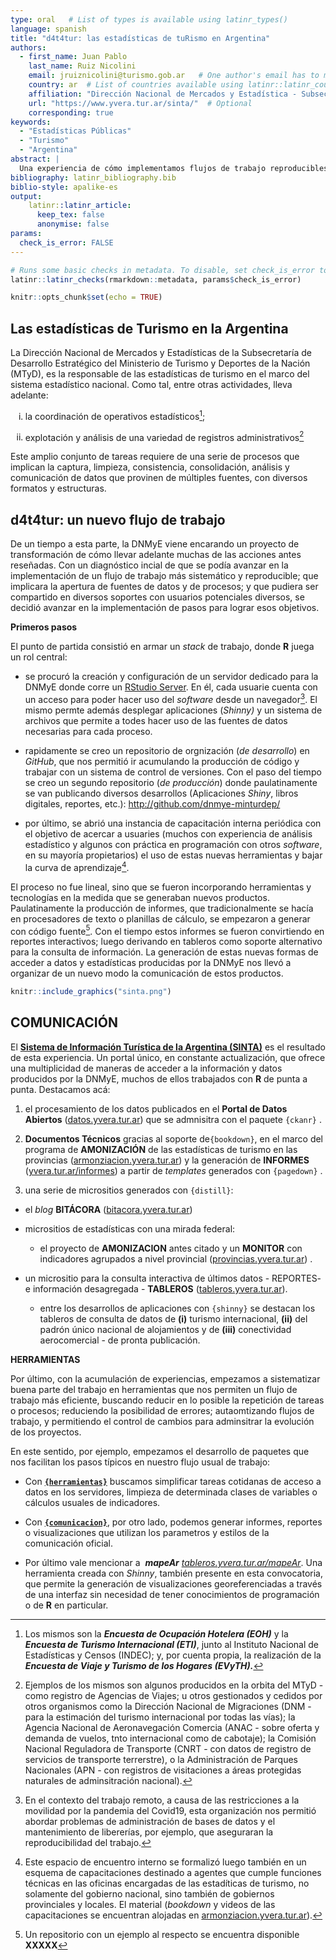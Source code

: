 ```yaml
---
type: oral   # List of types is available using latinr_types()
language: spanish
title: "d4t4tur: las estadísticas de tuRismo en Argentina"
authors:
  - first_name: Juan Pablo
    last_name: Ruiz Nicolini
    email: jruiznicolini@turismo.gob.ar   # One author's email has to match the email registered in EasyChair.
    country: ar  # List of countries available using latinr::latinr_countries()
    affiliation: "Dirección Nacional de Mercados y Estadística - Subsecretaría de Desarrollo Estratégico - Minsiterio de Turismo y Deportes de la Nación"
    url: "https://www.yvera.tur.ar/sinta/"  # Optional 
    corresponding: true
keywords: 
  - "Estadísticas Públicas"
  - "Turismo"
  - "Argentina"
abstract: |
  Una experiencia de cómo implementamos flujos de trabajo reproducibles y abiertos en un equipo que trabaja y produce estadísticas públicas. 
bibliography: latinr_bibliography.bib
biblio-style: apalike-es   
output: 
    latinr::latinr_article:
      keep_tex: false
      anonymise: false
params: 
  check_is_error: FALSE
---
```


```r
# Runs some basic checks in metadata. To disable, set check_is_error to FALSE
latinr::latinr_checks(rmarkdown::metadata, params$check_is_error)
```

```r
knitr::opts_chunk$set(echo = TRUE)
```

## Las estadísticas de Turismo en la Argentina

La Dirección Nacional de Mercados y Estadísticas de la Subsecretaría de Desarrollo Estratégico del Ministerio de Turismo y Deportes de la Nación (MTyD), es la responsable de las estadísticas de turismo en el marco del sistema estadístico nacional. Como tal, entre otras actividades, lleva adelante:

(i) la coordinación de operativos estadísticos[^1];

(ii) explotación y análisis de una variedad de registros administrativos[^2]

[^1]: Los mismos son la ***Encuesta de Ocupación Hotelera (EOH)*** y la ***Encuesta de Turismo Internacional (ETI)***, junto al Instituto Nacional de Estadísticas y Censos (INDEC); y, por cuenta propia, la realización de la ***Encuesta de Viaje y Turismo de los Hogares (EVyTH).***

[^2]: Ejemplos de los mismos son algunos producidos en la orbita del MTyD - como registro de Agencias de Viajes; u otros gestionados y cedidos por otros organismos como la Dirección Nacional de Migraciones (DNM - para la estimación del turismo internacional por todas las vías); la Agencia Nacional de Aeronavegación Comercia (ANAC - sobre oferta y demanda de vuelos, tnto internacional como de cabotaje); la Comisión Nacional Reguladora de Transporte (CNRT - con datos de registro de servicios de transporte terrerstre), o la Administración de Parques Nacionales (APN - con registros de visitaciones a áreas protegidas naturales de adminsitración nacional).

Este amplio conjunto de tareas requiere de una serie de procesos que implican la captura, limpieza, consistencia, consolidación, análisis y comunicación de datos que provinen de múltiples fuentes, con diversos formatos y estructuras.

## d4t4tur: un nuevo flujo de trabajo

De un tiempo a esta parte, la DNMyE viene encarando un proyecto de transformación de cómo llevar adelante muchas de las acciones antes reseñadas. Con un diagnóstico incial de que se podía avanzar en la implementación de un flujo de trabajo más sistemático y reproducible; que implicara la apertura de fuentes de datos y de procesos; y que pudiera ser compartido en diversos soportes con usuarios potenciales diversos, se decidió avanzar en la implementación de pasos para lograr esos objetivos.

**Primeros pasos**


El punto de partida consistió en armar un *stack* de trabajo, donde **R** juega un rol central:

-   se procuró la creación y configuración de un servidor dedicado para la DNMyE donde corre un [RStudio Server](https://www.rstudio.com/products/rstudio/download-server/). En él, cada usuarie cuenta con un acceso para poder hacer uso del *software* desde un navegador[^3]. El mismo permte además desplegar aplicaciones (*Shinny)* y un sistema de archivos que permite a todes hacer uso de las fuentes de datos necesarias para cada proceso.

-   rapidamente se creo un repositorio de orgnización (*de desarrollo*) en *GitHub*, que nos permitió ir acumulando la producción de código y trabajar con un sistema de control de versiones. Con el paso del tiempo se creo un segundo repositorio (*de producción*) donde paulatinamente se van publicando diversos desarrollos (Aplicaciones *Shiny*, libros digitales, reportes, etc.): <http://github.com/dnmye-minturdep/>

-   por último, se abrió una instancia de capacitación interna periódica con el objetivo de acercar a usuaries (muchos con experiencia de análisis estadístico y algunos con práctica en programación con otros *software*, en su mayoría propietarios) el uso de estas nuevas herramientas y bajar la curva de aprendizaje[^4].

[^3]: En el contexto del trabajo remoto, a causa de las restricciones a la movilidad por la pandemia del Covid19, esta organización nos permitió abordar problemas de administración de bases de datos y el mantenimiento de libererías, por ejemplo, que aseguraran la reproducibilidad del trabajo.

[^4]: Este espacio de encuentro interno se formalizó luego también en un esquema de capacitaciones destinado a agentes que cumple funciones técnicas en las oficinas encargadas de las estadíticas de turismo, no solamente del gobierno nacional, sino también de gobiernos provinciales y locales. El material (*bookdown* y videos de las capacitaciones se encuentran alojadas en [armonziacion.yvera.tur.ar](https://armonizacion.yvera.tur.ar/ "ARMONIZACION ESTADISTICA EN LAS PROVINCIAS")).

El proceso no fue lineal, sino que se fueron incorporando herramientas y tecnologías en la medida que se generaban nuevos productos. Paulatinamente la producción de informes, que tradicionalmente se hacía en procesadores de texto o planillas de cálculo, se empezaron a generar con código fuente[^5]. Con el tiempo estos informes se fueron convirtiendo en reportes interactivos; luego derivando en tableros como soporte alternativo para la consulta de información. La generación de estas nuevas formas de acceder a datos y estadísticas producidas por la DNMyE nos llevó a organizar de un nuevo modo la comunicación de estos productos.

[^5]: Un repositorio con un ejemplo al respecto se encuentra disponible **XXXXX**

```r

knitr::include_graphics("sinta.png")


```

## COMUNICACIÓN

El [**Sistema de Información Turística de la Argentina (SINTA)**](https://www.yvera.tur.ar/sinta/) es el resultado de esta experiencia. Un portal único, en constante actualización, que ofrece una multiplicidad de maneras de acceder a la información y datos producidos por la DNMyE, muchos de ellos trabajados con **R** de punta a punta. Destacamos acá:

1.  el procesamiento de los datos publicados en el **Portal de Datos Abiertos** ([datos.yvera.tur.ar](http://datos.yvera.gob.ar/ "Datos Abiertos de Turismo")) que se admnisitra con el paquete `{ckanr}` .

2.  **Documentos Técnicos** gracias al soporte de`{bookdown}`, en el marco del programa de **AMONIZACIÓN** de las estadísticas de turismo en las provincias ([armonziacion.yvera.tur.ar](https://armonizacion.yvera.tur.ar/ "ARMONIZACION ESTADISTICA EN LAS PROVINCIAS")) y la generación de **INFORMES** ([yvera.tur.ar/informes](https://www.yvera.tur.ar/sinta/informe)) a partir de *templates* generados con `{pagedown}` .

3.  una serie de micrositios generados con `{distill}`:

-   el *blog* **BITÁCORA** ([bitacora.yvera.tur.ar](https://bitacora.yvera.tur.ar/ "BLOG - Bitácora del Turismo en Argentina"))

-   micrositios de estadísticas con una mirada federal:

    -   el proyecto de **AMONIZACION** antes citado y un **MONITOR** con indicadores agrupados a nivel provincial ([provincias.yvera.tur.ar](https://provincias.yvera.tur.ar/ "MONITOR del turismo en las provincias")) .

-   un micrositio para la consulta interactiva de últimos datos - REPORTES- e información desagregada - **TABLEROS** ([tableros.yvera.tur.ar](https://tableros.yvera.tur.ar/)).

    -   entre los desarrollos de aplicaciones con `{shinny}` se destacan los tableros de consulta de datos de **(i)** turismo internacional, **(ii)** del padrón único nacional de alojamientos y de **(iii)** conectividad aerocomercial - de pronta publicación.

**HERRAMIENTAS**

Por último, con la acumulación de experiencias, empezamos a sistematizar buena parte del trabajo en herramientas que nos permiten un flujo de trabajo más eficiente, buscando reducir en lo posible la repetición de tareas o procesos; reduciendo la posibilidad de errores; autaomtizando flujos de trabajo, y permitiendo el control de cambios para adminsitrar la evolución de los proyectos.

En este sentido, por ejemplo, empezamos el desarrollo de paquetes que nos facilitan los pasos típicos en nuestro flujo usual de trabajo:

-   Con [**`{herramientas}`**](https://github.com/dnme-minturdep/herramientas) buscamos simplificar tareas cotidanas de acceso a datos en los servidores, limpieza de determinada clases de variables o cálculos usuales de indicadores.

-   Con [**`{comunicacion}`**](https://github.com/dnme-minturdep/comunicacion), por otro lado, podemos generar informes, reportes o visualizaciones que utilizan los parametros y estilos de la comunicación oficial.

-   Por último vale mencionar a ️ ***mapeAr** [tableros.yvera.tur.ar/mapeAr](https://tableros.yvera.tur.ar/mapeAr)*. Una herramienta creada con *Shinny*, también presente en esta convocatoria, que permite la generación de visualizaciones georeferenciadas a través de una interfaz sin necesidad de tener conocimientos de programación o de **R** en particular. 

